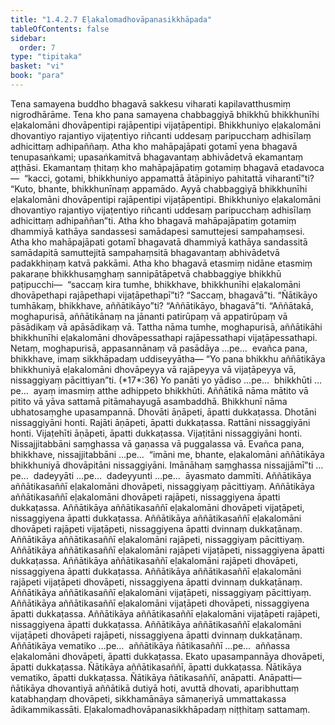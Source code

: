 ```yaml
---
title: "1.4.2.7 Eḷakalomadhovāpanasikkhāpada"
tableOfContents: false
sidebar:
  order: 7
type: "tipitaka"
basket: "vi"
book: "para"
---
```



<DynamicBreadcrumb />

<Division number="576" book="para" e="ch" v="1" p="342">

<Paragraph number="2189" book="para">
Tena samayena buddho bhagavā sakkesu viharati kapilavatthusmiṃ nigrodhārāme. Tena kho pana samayena chabbaggiyā bhikkhū bhikkhunīhi eḷakalomāni dhovāpentipi rajāpentipi vijaṭāpentipi. Bhikkhuniyo eḷakalomāni dhovantiyo rajantiyo vijaṭentiyo riñcanti uddesaṃ paripucchaṃ adhisīlaṃ adhicittaṃ adhipaññaṃ. Atha kho mahāpajāpati gotamī yena bhagavā tenupasaṅkami; upasaṅkamitvā bhagavantaṃ abhivādetvā ekamantaṃ aṭṭhāsi. Ekamantaṃ ṭhitaṃ kho mahāpajāpatiṃ gotamiṃ bhagavā etadavoca—  “kacci, gotami, bhikkhuniyo appamattā ātāpiniyo pahitattā viharantī”ti? “Kuto, bhante, bhikkhunīnaṃ appamādo. Ayyā chabbaggiyā bhikkhunīhi eḷakalomāni dhovāpentipi rajāpentipi vijaṭāpentipi. Bhikkhuniyo eḷakalomāni dhovantiyo rajantiyo vijaṭentiyo riñcanti uddesaṃ paripucchaṃ adhisīlaṃ adhicittaṃ adhipaññan”ti.
</Paragraph>

<Paragraph number="2190" book="para">
Atha kho bhagavā mahāpajāpatiṃ gotamiṃ dhammiyā kathāya sandassesi samādapesi samuttejesi sampahaṃsesi. Atha kho mahāpajāpati gotamī bhagavatā dhammiyā kathāya sandassitā samādapitā samuttejitā sampahaṃsitā bhagavantaṃ abhivādetvā padakkhiṇaṃ katvā pakkāmi.
</Paragraph>

<Paragraph number="2191" book="para">
Atha kho bhagavā etasmiṃ nidāne etasmiṃ pakaraṇe bhikkhusaṃghaṃ sannipātāpetvā chabbaggiye bhikkhū paṭipucchi—  “saccaṃ kira tumhe, bhikkhave, bhikkhunīhi eḷakalomāni dhovāpethapi rajāpethapi vijaṭāpethapī”ti? “Saccaṃ, bhagavā”ti. “Ñātikāyo tumhākaṃ, bhikkhave, aññātikāyo”ti? “Aññātikāyo, bhagavā”ti. “Aññātakā, moghapurisā, aññātikānaṃ na jānanti patirūpaṃ vā appatirūpaṃ vā pāsādikaṃ vā apāsādikaṃ vā. Tattha nāma tumhe, moghapurisā, aññātikāhi bhikkhunīhi eḷakalomāni dhovāpessathapi rajāpessathapi vijaṭāpessathapi. Netaṃ, moghapurisā, appasannānaṃ vā pasādāya …pe…  evañca pana, bhikkhave, imaṃ sikkhāpadaṃ uddiseyyātha—
</Paragraph>

</Division>
<Division number="577" book="para" e="ch" v="1" p="342">

<Paragraph number="2192" book="para">
<Emphasis>“Yo pana bhikkhu aññātikāya bhikkhuniyā eḷakalomāni dhovāpeyya vā rajāpeyya vā vijaṭāpeyya vā, nissaggiyaṃ pācittiyan”</Emphasis>ti. (*17*:<Emphasis>36</Emphasis>)
</Paragraph>

</Division>
<Division number="578" book="para" e="ch" v="1" p="343">

<Paragraph number="2193" book="para">
<Emphasis>Yo panā</Emphasis>ti yo yādiso …pe…  <Emphasis>bhikkhū</Emphasis>ti …pe…  ayaṃ imasmiṃ atthe adhippeto bhikkhūti.
</Paragraph>

<Paragraph number="2194" book="para">
<Emphasis>Aññātikā</Emphasis> nāma mātito vā pitito vā yāva sattamā pitāmahayugā asambaddhā.
</Paragraph>

<Paragraph number="2195" book="para">
<Emphasis>Bhikkhunī</Emphasis> nāma ubhatosaṃghe upasampannā.
</Paragraph>

<Paragraph number="2196" book="para">
Dhovāti āṇāpeti, āpatti dukkaṭassa. Dhotāni nissaggiyāni honti. Rajāti āṇāpeti, āpatti dukkaṭassa. Rattāni nissaggiyāni honti. Vijaṭehīti āṇāpeti, āpatti dukkaṭassa. Vijaṭitāni nissaggiyāni honti. Nissajjitabbāni saṃghassa vā gaṇassa vā puggalassa vā. Evañca pana, bhikkhave, nissajjitabbāni …pe…  “imāni me, bhante, eḷakalomāni aññātikāya bhikkhuniyā dhovāpitāni nissaggiyāni. Imānāhaṃ saṃghassa nissajjāmī”ti …pe…  dadeyyāti …pe…  dadeyyunti …pe…  āyasmato dammīti.
</Paragraph>

</Division>
<Division number="579" book="para" e="ch" v="1" p="343">

<Paragraph number="2197" book="para">
Aññātikāya aññātikasaññī eḷakalomāni dhovāpeti, nissaggiyaṃ pācittiyaṃ. Aññātikāya aññātikasaññī eḷakalomāni dhovāpeti rajāpeti, nissaggiyena āpatti dukkaṭassa. Aññātikāya aññātikasaññī eḷakalomāni dhovāpeti vijaṭāpeti, nissaggiyena āpatti dukkaṭassa. Aññātikāya aññātikasaññī eḷakalomāni dhovāpeti rajāpeti vijaṭāpeti, nissaggiyena āpatti dvinnaṃ dukkaṭānaṃ.
</Paragraph>

<Paragraph number="2198" book="para">
Aññātikāya aññātikasaññī eḷakalomāni rajāpeti, nissaggiyaṃ pācittiyaṃ. Aññātikāya aññātikasaññī eḷakalomāni rajāpeti vijaṭāpeti, nissaggiyena āpatti dukkaṭassa. Aññātikāya aññātikasaññī eḷakalomāni rajāpeti dhovāpeti, nissaggiyena āpatti dukkaṭassa. Aññātikāya aññātikasaññī eḷakalomāni rajāpeti vijaṭāpeti dhovāpeti, nissaggiyena āpatti dvinnaṃ dukkaṭānaṃ.
</Paragraph>

<Paragraph number="2199" book="para">
Aññātikāya aññātikasaññī eḷakalomāni vijaṭāpeti, nissaggiyaṃ pācittiyaṃ. Aññātikāya aññātikasaññī eḷakalomāni vijaṭāpeti dhovāpeti, nissaggiyena āpatti dukkaṭassa. Aññātikāya aññātikasaññī eḷakalomāni vijaṭāpeti rajāpeti, nissaggiyena āpatti dukkaṭassa. Aññātikāya aññātikasaññī eḷakalomāni vijaṭāpeti dhovāpeti rajāpeti, nissaggiyena āpatti dvinnaṃ dukkaṭānaṃ.
</Paragraph>

</Division>
<Division number="580" book="para" e="ch" v="1" p="344">

<Paragraph number="2200" book="para">
Aññātikāya vematiko …pe…  aññātikāya ñātikasaññī …pe…  aññassa eḷakalomāni dhovāpeti, āpatti dukkaṭassa. Ekato upasampannāya dhovāpeti, āpatti dukkaṭassa. Ñātikāya aññātikasaññī, āpatti dukkaṭassa. Ñātikāya vematiko, āpatti dukkaṭassa. Ñātikāya ñātikasaññī, anāpatti.
</Paragraph>

</Division>
<Division number="581" book="para" e="ch" v="1" p="344">

<Paragraph number="2201" book="para">
Anāpatti—  ñātikāya dhovantiyā aññātikā dutiyā hoti, avuttā dhovati, aparibhuttaṃ katabhaṇḍaṃ dhovāpeti, sikkhamānāya sāmaṇeriyā ummattakassa ādikammikassāti.

</Paragraph>
</Division>

<Paragraph number="2202" type="center" book="para">
Eḷakalomadhovāpanasikkhāpadaṃ niṭṭhitaṃ sattamaṃ.
</Paragraph>
